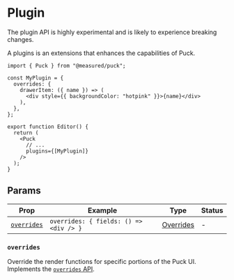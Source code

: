 
# Plugin

<Callout>
  The plugin API is highly experimental and is likely to experience breaking
  changes.
</Callout>

A plugins is an extensions that enhances the capabilities of Puck.

```tsx showLineNumbers copy {3-9, 15}
import { Puck } from "@measured/puck";

const MyPlugin = {
  overrides: {
    drawerItem: ({ name }) => (
      <div style={{ backgroundColor: "hotpink" }}>{name}</div>
    ),
  },
};

export function Editor() {
  return (
    <Puck
      // ...
      plugins={[MyPlugin]}
    />
  );
}
```

## Params

| Prop                      | Example                                | Type                                       | Status |
| ------------------------- | -------------------------------------- | ------------------------------------------ | ------ |
| [`overrides`](#overrides) | `overrides: { fields: () => <div /> }` | [Overrides](/docs/api-reference/overrides) | -      |

### `overrides`

Override the render functions for specific portions of the Puck UI. Implements the [`overrides` API](/docs/api-reference/overrides).
